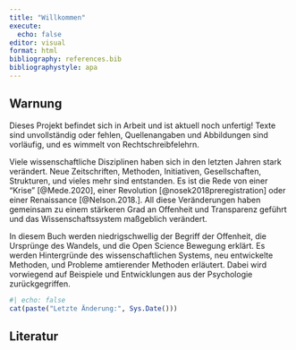 ```yaml
---
title: "Willkommen"
execute:
  echo: false
editor: visual
format: html
bibliography: references.bib
bibliographystyle: apa
---
```


::: callout-caution
## Warnung

Dieses Projekt befindet sich in Arbeit und ist aktuell noch unfertig! Texte sind unvollständig oder fehlen, Quellenangaben und Abbildungen sind vorläufig, und es wimmelt von Rechtschreibfelehrn.
:::

Viele wissenschaftliche Disziplinen haben sich in den letzten Jahren stark verändert. Neue Zeitschriften, Methoden, Initiativen, Gesellschaften, Strukturen, und vieles mehr sind entstanden. Es ist die Rede von einer "Krise" [@Mede.2020], einer Revolution [@nosek2018preregistration] oder einer Renaissance [@Nelson.2018.]. All diese Veränderungen haben gemeinsam zu einem stärkeren Grad an Offenheit und Transparenz geführt und das Wissenschaftssystem maßgeblich verändert.

In diesem Buch werden niedrigschwellig der Begriff der Offenheit, die Ursprünge des Wandels, und die Open Science Bewegung erklärt. Es werden Hintergründe des wissenschaftlichen Systems, neu entwickelte Methoden, und Probleme amtierender Methoden erläutert. Dabei wird vorwiegend auf Beispiele und Entwicklungen aus der Psychologie zurückgegriffen.

```r
#| echo: false
cat(paste("Letzte Änderung:", Sys.Date()))
```

## Literatur
